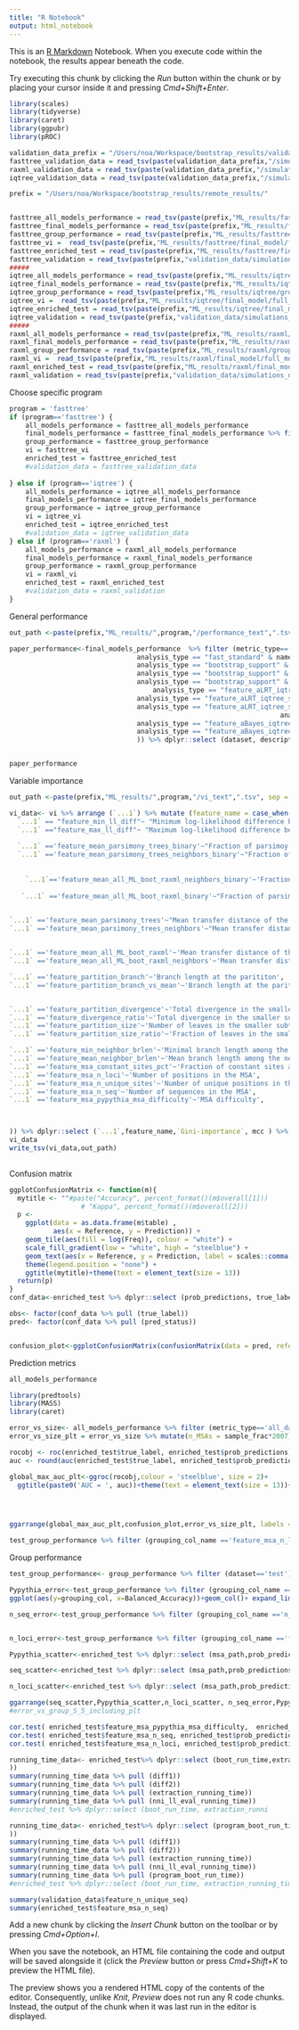 ```yaml
---
title: "R Notebook"
output: html_notebook
---
```


This is an [R Markdown](http://rmarkdown.rstudio.com) Notebook. When you execute code within the notebook, the results appear beneath the code. 

Try executing this chunk by clicking the *Run* button within the chunk or by placing your cursor inside it and pressing *Cmd+Shift+Enter*. 

```r
library(scales)
library(tidyverse)
library(caret)
library(ggpubr)
library(pROC)
```
```r
validation_data_prefix = "/Users/noa/Workspace/bootstrap_results/validation_data"
fasttree_validation_data = read_tsv(paste(validation_data_prefix,"/simulations_df_fasttree.tsv", sep = ""))
raxml_validation_data = read_tsv(paste(validation_data_prefix,"/simulations_df_raxml.tsv", sep = ""))
iqtree_validation_data = read_tsv(paste(validation_data_prefix,"/simulations_df_iqtree.tsv", sep = ""))
```



```r
prefix = "/Users/noa/Workspace/bootstrap_results/remote_results/"


fasttree_all_models_performance = read_tsv(paste(prefix,"ML_results/fasttree/all_models_performance.tsv", sep = ""))
fasttree_final_models_performance = read_tsv(paste(prefix,"ML_results/fasttree/final_model_performance.tsv", sep = ""))
fasttree_group_performance = read_tsv(paste(prefix,"ML_results/fasttree/groups_performance.tsv", sep = ""))
fasttree_vi =  read_tsv(paste(prefix,"ML_results/fasttree/final_model/full_model/model_standard_vi.tsv", sep = ""))
fasttree_enriched_test = read_tsv(paste(prefix,"ML_results/fasttree/final_model/full_model/test_model_standard_enriched.tsv", sep = ""))
fasttree_validation = read_tsv(paste(prefix,"validation_data/simulations_df_fasttree.tsv", sep = ""))
#####
iqtree_all_models_performance = read_tsv(paste(prefix,"ML_results/iqtree/all_models_performance.tsv", sep = ""))
iqtree_final_models_performance = read_tsv(paste(prefix,"ML_results/iqtree/final_model_performance.tsv", sep = ""))
iqtree_group_performance = read_tsv(paste(prefix,"ML_results/iqtree/groups_performance.tsv", sep = ""))
iqtree_vi =  read_tsv(paste(prefix,"ML_results/iqtree/final_model/full_model/model_standard_vi.tsv", sep = ""))
iqtree_enriched_test = read_tsv(paste(prefix,"ML_results/iqtree/final_model/full_model/test_model_standard_enriched.tsv", sep = ""))
iqtree_validation = read_tsv(paste(prefix,"validation_data/simulations_df_iqtree.tsv", sep = ""))
#####
raxml_all_models_performance = read_tsv(paste(prefix,"ML_results/raxml/all_models_performance.tsv", sep = ""))
raxml_final_models_performance = read_tsv(paste(prefix,"ML_results/raxml/final_model_performance.tsv", sep = ""))
raxml_group_performance = read_tsv(paste(prefix,"ML_results/raxml/groups_performance.tsv", sep = ""))
raxml_vi =  read_tsv(paste(prefix,"ML_results/raxml/final_model/full_model/model_standard_vi.tsv", sep = ""))
raxml_enriched_test = read_tsv(paste(prefix,"ML_results/raxml/final_model/full_model/test_model_standard_enriched.tsv", sep = ""))
raxml_validation = read_tsv(paste(prefix,"validation_data/simulations_df_raxml.tsv", sep = ""))


```


Choose specific program
```r
program = 'fasttree'
if (program=='fasttree') {
    all_models_performance = fasttree_all_models_performance
    final_models_performance = fasttree_final_models_performance %>% filter(analysis_type!='feature_standard_fasttree_boot_support')
    group_performance = fasttree_group_performance
    vi = fasttree_vi
    enriched_test = fasttree_enriched_test
    #validation_data = fasttree_validation_data
    
} else if (program=='iqtree') {
    all_models_performance = iqtree_all_models_performance
    final_models_performance = iqtree_final_models_performance
    group_performance = iqtree_group_performance
    vi = iqtree_vi
    enriched_test = iqtree_enriched_test
    #validation_data = iqtree_validation_data
} else if (program=='raxml') {
    all_models_performance = raxml_all_models_performance
    final_models_performance = raxml_final_models_performance
    group_performance = raxml_group_performance
    vi = raxml_vi
    enriched_test = raxml_enriched_test
    #validation_data = raxml_validation
}
```


General performance
```r

out_path <-paste(prefix,"ML_results/",program,"/performance_text",".tsv", sep = "")

paper_performance<-final_models_performance  %>% filter (metric_type=='all_data') %>% dplyr::select (dataset,analysis_type,name,mcc,balanced_accuracy_score,precision, recall, AUC,average_precision)  %>% arrange(dataset) %>% mutate (description = case_when(analysis_type == "full_standard" & name =="model_standard" ~ "all_features", 
                                analysis_type == "fast_standard" & name =="model_standard" ~ "All features except NNI features",
                                analysis_type == "bootstrap_support" & name =="raw_only_boot" ~ "Raw bootstrap support",
                                analysis_type == "bootstrap_support" & name =="only_boot" ~ "Calibrated bootstrap support",
                                analysis_type == "bootstrap_support" & name =="inc_boot" ~ "All features+ bootstrap support",
                                    analysis_type == "feature_aLRT_iqtree_support" & name =="raw_only_boot" ~ "Raw aLRT support",
                                analysis_type == "feature_aLRT_iqtree_support" & name =="only_boot" ~ "Calibrated aLRT support",
                                analysis_type == "feature_aLRT_iqtree_support" & name =="inc_boot" ~ "All features+ aLRT support",
                                                                    analysis_type == "feature_aBayes_iqtree_support" & name =="raw_only_boot" ~ "Raw aBayes support",
                                analysis_type == "feature_aBayes_iqtree_support" & name =="only_boot" ~ "Calibrated aBayes support",
                                analysis_type == "feature_aBayes_iqtree_support" & name =="inc_boot" ~ "All features+ aBayes support",
                                )) %>% dplyr::select (dataset, description, mcc, balanced_accuracy_score,precision, recall)  %>% arrange(dataset)


paper_performance

```



Variable importance 
```r
out_path <-paste(prefix,"ML_results/",program,"/vi_text",".tsv", sep = "")

vi_data<- vi %>% arrange (`...1`) %>% mutate (feature_name = case_when(
  `...1` == "feature_min_ll_diff"~ "Minimum log-likelihood difference between an NNI neighbor near the bipartition and current tree",
  `...1` =="feature_max_ll_diff"~ "Maximum log-likelihood difference between an NNI neighbor near the split and current tree",
  
  `...1` =='feature_mean_parsimony_trees_binary'~"Fraction of parsimoy trees in which the bipartition exists",
  `...1` =='feature_mean_parsimony_trees_neighbors_binary'~"Fraction of parsimony trees in which the neighbouring bipartitions exist",
  
  
    `...1`=='feature_mean_all_ML_boot_raxml_neighbors_binary'~'Fraction of final ML trees in which the bipartition exists',
  
   `...1` =='feature_mean_all_ML_boot_raxml_binary'~"Fraction of parsimony trees in which the neighbouring bipartitions exist",

  
`...1` =='feature_mean_parsimony_trees'~"Mean transfer distance of the bipartition across parsimoy trees",
`...1` =='feature_mean_parsimony_trees_neighbors'~"Mean transfer distance of the neighbouring bipartitions across parsimoy trees",


`...1` =='feature_mean_all_ML_boot_raxml'~'Mean transfer distance of the bipartition across final ML trees',
`...1` =='feature_mean_all_ML_boot_raxml_neighbors'~'Mean transfer distance of the neighbouring bipartitions across final ML trees',

`...1` =='feature_partition_branch'~'Branch length at the parititon',
`...1` =='feature_partition_branch_vs_mean'~'Branch length at the parititon divided by total tree divergence',


`...1` =='feature_partition_divergence'~'Total divergence in the smaller subtree defined by the bipartition',
`...1` =='feature_divergence_ratio'~'Total divergence in the smaller subtree defined by the bipartition divided by total tree divergence',
`...1` =='feature_partition_size'~'Number of leaves in the smaller subtree defined by the bipartition',
`...1` =='feature_partition_size_ratio'~'Fraction of leaves in the smaller subtree defined by the bipartition',

`...1` =='feature_min_neighbor_brlen'~'Minimal branch length among the neighbouring branches',
`...1` =='feature_mean_neighbor_brlen'~'Mean branch length among the neighbouring branches',
`...1` =='feature_msa_constant_sites_pct'~'Fraction of constant sites among the MSA sites',
`...1` =='feature_msa_n_loci'~'Number of positions in the MSA',
`...1` =='feature_msa_n_unique_sites'~'Number of unique positions in the MSA',
`...1` =='feature_msa_n_seq'~'Number of sequences in the MSA',
`...1` =='feature_msa_pypythia_msa_difficulty'~'MSA difficulty',



)) %>% dplyr::select (`...1`,feature_name,`Gini-importance`, mcc ) %>% arrange(feature_name,-`Gini-importance`)
vi_data
write_tsv(vi_data,out_path)
                                
```



Confusion matrix

```r
ggplotConfusionMatrix <- function(m){
  mytitle <- ""#paste("Accuracy", percent_format()(m$overall[1]))
                  # "Kappa", percent_format()(m$overall[2]))
  p <-
    ggplot(data = as.data.frame(m$table) ,
           aes(x = Reference, y = Prediction)) +
    geom_tile(aes(fill = log(Freq)), colour = "white") +
    scale_fill_gradient(low = "white", high = "steelblue") +
    geom_text(aes(x = Reference, y = Prediction, label = scales::comma(Freq))) +
    theme(legend.position = "none") +
    ggtitle(mytitle)+theme(text = element_text(size = 13))
  return(p)
}
conf_data<-enriched_test %>% dplyr::select (prob_predictions, true_label) %>% mutate (pred_status = prob_predictions>0.5) 

obs<- factor(conf_data %>% pull (true_label))
pred<- factor(conf_data %>% pull (pred_status))


confusion_plot<-ggplotConfusionMatrix(confusionMatrix(data = pred, reference= obs))+theme(legend.position = "none")

```
Prediction metrics

```r
all_models_performance
```

```r
library(predtools)
library(MASS)
library(caret)

error_vs_size<- all_models_performance %>% filter (metric_type=='all_data', dataset =='test', analysis_type=='full_standard')
error_vs_size_plt = error_vs_size %>% mutate(n_MSAs = sample_frac*2007) %>% ggplot(aes(x=n_MSAs, y = mcc))+geom_line()+ expand_limits(y = 0)+xlab("Number of MSAs")+ theme(text = element_text(size = 13))+ylab("MCC")+geom_point()

rocobj <- roc(enriched_test$true_label, enriched_test$prob_predictions)
auc <- round(auc(enriched_test$true_label, enriched_test$prob_predictions),3)

global_max_auc_plt<-ggroc(rocobj,colour = 'steelblue', size = 2)+
  ggtitle(paste0('AUC = ', auc))+theme(text = element_text(size = 13))+xlab("Specificity")




ggarrange(global_max_auc_plt,confusion_plot,error_vs_size_plt, labels = c("A","B","C"),align = "h", nrow = 2, ncol = 2 )

```
```r
test_group_performance %>% filter (grouping_col_name =='feature_msa_n_loci') 
```



Group performance

```r
test_group_performance<- group_performance %>% filter (dataset=='test')

Pypythia_error<-test_group_performance %>% filter (grouping_col_name =='msa_difficulty_group') %>%  mutate(grouping_col = factor(grouping_col, levels = c('(0.00328, 0.303]','(0.303, 0.538]','(0.538, 0.571]','	(0.571, 0.865]'))) %>%
ggplot(aes(y=grouping_col, x=Balanced_Accuracy))+geom_col()+ expand_limits(y = c(0.5,1))+ylab('MSA\ndifficulty')+ xlab('Balanced\naccuracy')+theme(text = element_text(size = 11))

n_seq_error<-test_group_performance %>% filter (grouping_col_name =='n_seq_group')   %>%  mutate(grouping_col = factor(grouping_col, levels = c('(4.999, 69.0]','(69.0, 129.0]','129.0, 236.0]','	(236.0, 827.0]]'))) %>% ggplot(aes(y=grouping_col, x=Balanced_Accuracy))+geom_col()+ expand_limits(y = c(0.5,1))+ylab('Number\nof sequences')+xlab('Balanced\naccuracy')+theme(text = element_text(size = 11))


n_loci_error<-test_group_performance %>% filter (grouping_col_name =='feature_msa_n_loci') %>%  mutate(grouping_col = factor(grouping_col, levels = c('(4.999, 69.0]','(69.0, 129.0]','129.0, 236.0]','	(236.0, 827.0]]')))  %>% ggplot(aes(y=grouping_col, x=Balanced_Accuracy))+geom_col()+ expand_limits(y = c(0.5,1))+ylab('Number\nof positions')+xlab('Balanced\naccuracy')+theme(text = element_text(size = 11))

Pypythia_scatter<-enriched_test %>% dplyr::select (msa_path,prob_predictions,  feature_msa_pypythia_msa_difficulty) %>% group_by(msa_path,feature_msa_pypythia_msa_difficulty) %>% summarise(mean_prob = mean(prob_predictions)) %>% ggplot(aes(x=feature_msa_pypythia_msa_difficulty, y = mean_prob))+geom_point(size = 0.7)+xlab("MSA\ndifficulty")+ylab("Predicted\nprobability")+theme(text = element_text(size = 11))

seq_scatter<-enriched_test %>% dplyr::select (msa_path,prob_predictions, feature_msa_n_seq, feature_msa_pypythia_msa_difficulty) %>% group_by(msa_path,feature_msa_n_seq) %>% summarise(mean_prob = mean(prob_predictions)) %>% ggplot(aes(x=feature_msa_n_seq, y = mean_prob))+geom_point(size = 0.7)+xlab("Number of\nsequences")+ylab("Predicted\nprobability")+theme(text = element_text(size = 11))

n_loci_scatter<-enriched_test %>% dplyr::select (msa_path,prob_predictions, feature_msa_n_loci) %>% group_by(msa_path,feature_msa_n_loci) %>% summarise(mean_prob = mean(prob_predictions)) %>% ggplot(aes(x=feature_msa_n_loci, y = mean_prob))+geom_point(size = 0.7)+xlab("Number of\n positions")+ylab("Predicted\nprobability")+theme(text = element_text(size = 11))

ggarrange(seq_scatter,Pypythia_scatter,n_loci_scatter, n_seq_error,Pypythia_error, n_loci_error,labels = c("A","C","E","B","D","F"),align = "h", nrow = 3, ncol = 3, legend = "bottom",vjust= 1)
#error_vs_group_5_5_including_plt


```

```r
cor.test( enriched_test$feature_msa_pypythia_msa_difficulty,  enriched_test$prob_predictions)
cor.test( enriched_test$feature_msa_n_seq, enriched_test$prob_predictions)
cor.test( enriched_test$feature_msa_n_loci, enriched_test$prob_predictions)
```






```r
running_time_data<- enriched_test%>% dplyr::select (boot_run_time,extraction_running_time,nni_ll_eval_running_time) %>% mutate (diff1 = boot_run_time/extraction_running_time, diff2 = boot_run_time/(extraction_running_time+nni_ll_eval_running_time
)) 
summary(running_time_data %>% pull (diff1))
summary(running_time_data %>% pull (diff2))
summary(running_time_data %>% pull (extraction_running_time))
summary(running_time_data %>% pull (nni_ll_eval_running_time))
#enriched_test %>% dplyr::select (boot_run_time, extraction_runni
```



```r


running_time_data<- enriched_test%>% dplyr::select (program_boot_run_time,extraction_running_time,nni_ll_eval_running_time) %>% mutate (diff1 = program_boot_run_time/extraction_running_time, diff2 = program_boot_run_time/(extraction_running_time+nni_ll_eval_running_time
)) 
summary(running_time_data %>% pull (diff1))
summary(running_time_data %>% pull (diff2))
summary(running_time_data %>% pull (extraction_running_time))
summary(running_time_data %>% pull (nni_ll_eval_running_time))
summary(running_time_data %>% pull (program_boot_run_time))
#enriched_test %>% dplyr::select (boot_run_time, extraction_running_time, nni_ll_eval_running_time)
```
```r
summary(validation_data$feature_n_unique_seq)
summary(enriched_test$feature_msa_n_seq)
```

Add a new chunk by clicking the *Insert Chunk* button on the toolbar or by pressing *Cmd+Option+I*.

When you save the notebook, an HTML file containing the code and output will be saved alongside it (click the *Preview* button or press *Cmd+Shift+K* to preview the HTML file). 

The preview shows you a rendered HTML copy of the contents of the editor. Consequently, unlike *Knit*, *Preview* does not run any R code chunks. Instead, the output of the chunk when it was last run in the editor is displayed.

